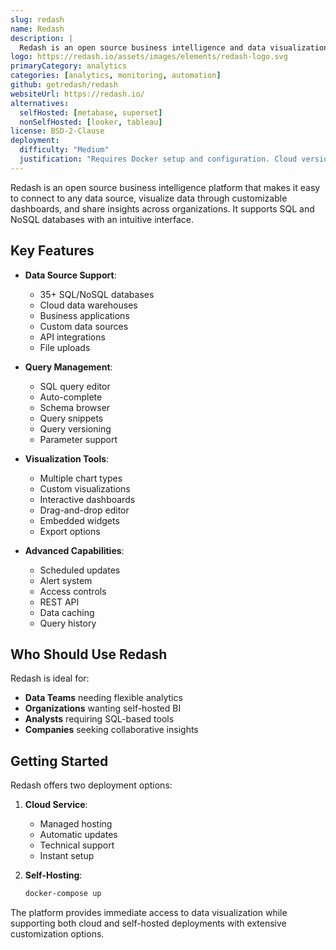 ```yaml
---
slug: redash
name: Redash
description: |
  Redash is an open source business intelligence and data visualization platform that enables anyone to query, visualize and share data from any data source. It supports multiple databases and provides interactive dashboards, scheduled reports and alerts.
logo: https://redash.io/assets/images/elements/redash-logo.svg
primaryCategory: analytics
categories: [analytics, monitoring, automation]
github: getredash/redash
websiteUrl: https://redash.io/
alternatives:
  selfHosted: [metabase, superset]
  nonSelfHosted: [looker, tableau]
license: BSD-2-Clause
deployment:
  difficulty: "Medium"
  justification: "Requires Docker setup and configuration. Cloud version available for easier deployment."
---
```


Redash is an open source business intelligence platform that makes it easy to connect to
any data source, visualize data through customizable dashboards, and share insights
across organizations. It supports SQL and NoSQL databases with an intuitive interface.

## Key Features

- **Data Source Support**:

  - 35+ SQL/NoSQL databases
  - Cloud data warehouses
  - Business applications
  - Custom data sources
  - API integrations
  - File uploads

- **Query Management**:

  - SQL query editor
  - Auto-complete
  - Schema browser
  - Query snippets
  - Query versioning
  - Parameter support

- **Visualization Tools**:

  - Multiple chart types
  - Custom visualizations
  - Interactive dashboards
  - Drag-and-drop editor
  - Embedded widgets
  - Export options

- **Advanced Capabilities**:
  - Scheduled updates
  - Alert system
  - Access controls
  - REST API
  - Data caching
  - Query history

## Who Should Use Redash

Redash is ideal for:

- **Data Teams** needing flexible analytics
- **Organizations** wanting self-hosted BI
- **Analysts** requiring SQL-based tools
- **Companies** seeking collaborative insights

## Getting Started

Redash offers two deployment options:

1. **Cloud Service**:

   - Managed hosting
   - Automatic updates
   - Technical support
   - Instant setup

2. **Self-Hosting**:
   ```bash
   docker-compose up
   ```

The platform provides immediate access to data visualization while supporting
both cloud and self-hosted deployments with extensive customization options.
